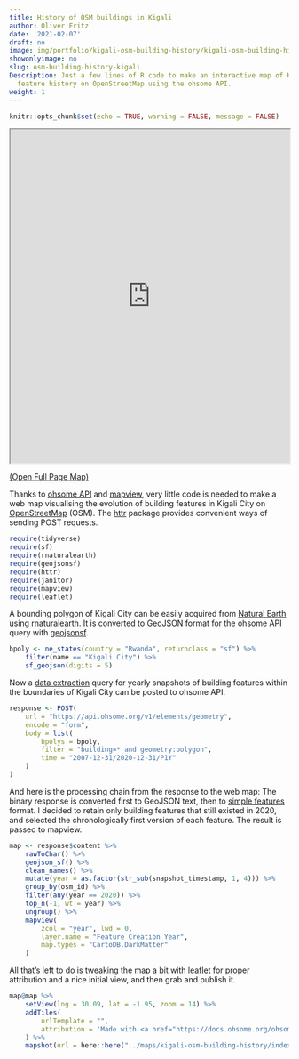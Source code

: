 ```yaml
---
title: History of OSM buildings in Kigali
author: Oliver Fritz
date: '2021-02-07'
draft: no
image: img/portfolio/kigali-osm-building-history/kigali-osm-building-history.png
showonlyimage: no
slug: osm-building-history-kigali
Description: Just a few lines of R code to make an interactive map of Kigali's building
  feature history on OpenStreetMap using the ohsome API.
weight: 1
---
```


```r
knitr::opts_chunk$set(echo = TRUE, warning = FALSE, message = FALSE)
```

<!-- substitute with weblink-->
<iframe src = "https://maps.oliverfritz.de/kigali-osm-building-history/" width = "100%" height = "600"></iframe>

<a href="https://maps.oliverfritz.de/kigali-osm-building-history/" target="_blank">(Open Full Page Map)</a>

Thanks to [ohsome API](https://heigit.org/de/big-spatial-data-analytics/ohsome-3/){target="_blank"} and [mapview](https://r-spatial.github.io/mapview/){target="_blank"}, very little code is needed to make a web map visualising the evolution of building features in Kigali City on [OpenStreetMap](https://www.openstreetmap.org/relation/1708283#map=12/-1.9296/30.1297){target="_blank"} (OSM). The [httr](https://cran.r-project.org/web/packages/httr/vignettes/quickstart.html){target="_blank"} package provides convenient ways of sending POST requests.

```r
require(tidyverse)
require(sf)
require(rnaturalearth)
require(geojsonsf)
require(httr)
require(janitor)
require(mapview)
require(leaflet)
```

A bounding polygon of Kigali City can be easily acquired from [Natural Earth](https://www.naturalearthdata.com/){target="_blank"} using [rnaturalearth](https://cran.r-project.org/web/packages/rnaturalearth/vignettes/rnaturalearth.html){target="_blank"}. It is converted to [GeoJSON](https://geojson.org/){target="_blank"} format for the ohsome API query with [geojsonsf](https://github.com/SymbolixAU/geojsonsf){target="_blank"}.

```r
bpoly <- ne_states(country = "Rwanda", returnclass = "sf") %>%
    filter(name == "Kigali City") %>%
    sf_geojson(digits = 5)
```

Now a [data extraction](https://docs.ohsome.org/ohsome-api/v1/endpoints.html#extraction-endpoints){target="_blank"} query for yearly snapshots of building features within the boundaries of Kigali City can be posted to ohsome API.

```r
response <- POST(
	url = "https://api.ohsome.org/v1/elements/geometry",
	encode = "form",
	body = list(
		bpolys = bpoly,
		filter = "building=* and geometry:polygon",
		time = "2007-12-31/2020-12-31/P1Y"
	)
)
```

And here is the processing chain from the response to the web map: The binary response is converted first to GeoJSON text, then to [simple features](https://r-spatial.github.io/sf/articles/sf1.html){target="_blank"} format. I decided to retain only building features that still existed in 2020, and selected the chronologically first version of each feature. The result is passed to mapview. 

```r
map <- response$content %>%
    rawToChar() %>%
    geojson_sf() %>%
    clean_names() %>%
    mutate(year = as.factor(str_sub(snapshot_timestamp, 1, 4))) %>%
    group_by(osm_id) %>%
    filter(any(year == 2020)) %>%
    top_n(-1, wt = year) %>%
    ungroup() %>%
    mapview(
        zcol = "year", lwd = 0, 
        layer.name = "Feature Creation Year", 
        map.types = "CartoDB.DarkMatter"
    )
```

All that's left to do is tweaking the map a bit with [leaflet](https://rstudio.github.io/leaflet/){target="_blank"} for proper attribution and a nice initial view, and then grab and publish it.

```r
map@map %>% 
    setView(lng = 30.09, lat = -1.95, zoom = 14) %>%
    addTiles(
        urlTemplate = "", 
        attribution = 'Made with <a href="https://docs.ohsome.org/ohsome-api/v1/" target="_blank">ohsome API</a>'
    ) %>%
    mapshot(url = here::here("../maps/kigali-osm-building-history/index.html"))
```
